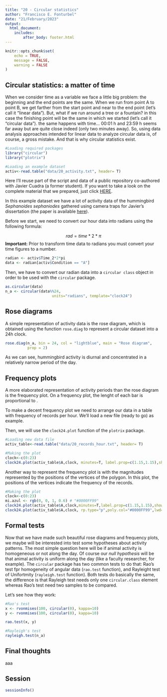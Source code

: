 ```yaml
---
title: "20 - Circular statistics"
author: "Francisco E. Fonturbel"
date: "21/February/2023"
output: 
  html_document:
    includes:
        after_body: footer.html
---
```


```r
knitr::opts_chunk$set(
	echo = TRUE,
	message = FALSE,
	warning = FALSE
)
```

## Circular statistics: a matter of time

When we consider time as a variable we face a little big problem: the beginning and the end points are the same. When we run from point A to point B, we get farther from the start point and near to the end point (let's call it "linear data"). But, what if we run around a tree or a fountain? in this case the finishing point will be the same in which we started (let's call it "circular data"). the same happens with time... 00:01 h and 23:59 h seems far away but are quite close indeed (only two minutes away). So, using data analysis approaches intended for linear data to analyze circular data is, of course, a gross mistake. And that is why circular statistics exist.


```r
#Loading required packages
library("circular")
library("plotrix")

#Loading an example dataset
activ<-read.table("data/20_activity.txt", header= T)
```

Here I'll reuse part of the script and data of a public repository co-authored with Javier Cuadra (a former student). If you want to take a look on the complete material that we prepared, just click [HERE](https://github.com/fonturbel-lab/AnimActivity).

In this example dataset we have a lot of activity data of the hummingbird _Sephanoides sephaniodes_ gathered using camera traps for Javier's dissertation (the paper is available [here](https://link.springer.com/article/10.1007/s10530-021-02519-2)).

Before we start, we need to convert our hour data into radians using the following formula:

$$
rad=time*2*{\pi}
$$
**Important:** Prior to transform time data to radians you must convert your time figures to a number.

```r
radian <- activ$Time_2*2*pi
data <- radian[activ$Condition == "A"]
```

Then, we have to convert our radian data into a `circular class` object in order to be used with the `circular` package.

```r

as.circular(data)
n_a <- circular(data%%24, 
                     units="radians", template="clock24")

```


## Rose diagrams

A simple representation of activity data is the rose diagram, which is obtained using the function `rose.diag` to represent a circular dataset into a 24h clock.

```r
rose.diag(n_a, bin = 24, col = "lightblue", main = "Rose diagram", 
          prop = 2)
```

As we can see, hummingbird activity is diurnal and concentrated in a relatively narrow period of the day.


## Frequency plots

A more elaborated representation of activity periods than the rose diagram is the frequency plot. On a frequency plot, the lenght of each bar is proportional to .

To make a decent frequency plot we need to arrange our data in a table with frequency of records per hour. We'll load a new file (ready to go) as example.

Then, we will use the `clock24.plot` function of the `plotrix` package.

```r
#Loading new data file
activ_table<-read.table("data/20_records_hour.txt", header= T)

#Making the plot
clock<-c(0:23) 
clock24.plot(activ_table$A,clock, minutes=T, label.prop=c(1.15,1.15),show.grid.labels = 3,  show.grid=T, grid.bg="white", grid.left=T,grid.col="black",rad.col="black", rp.type="r",lwd=5,line.col="blue",lty=1, main="",add=F)
```

Another way to represent the frequency plot is with the magnitudes represented by the positions of the vertices of the polygon. In this plot, the positions of the vertices indicate the frequency of the records.

```r

#Making the plot
clock<-c(0:23) 
mi.azul <- rgb(0, 0, 1, 0.6) # "#0000FF99"
clock24.plot(activ_table$A,clock,minutes=T,label.prop=c(1.15,1.15),show.grid.labels = 3, rp.type="s",point.symbols=16,point.col="#0000FF99",add=F)
clock24.plot(activ_table$A,clock, rp.type="p",poly.col="#0000FF99",lwd=4,line.col="#0000FF99",lty=1, main="",add=T) 


```


## Formal tests

Now that we have made such beautiful rose diagrams and frequency plots, we maybe will be interested into test some hypotheses about activity patterns. The most simple question here will be if animal activity is homogeneous or not along the day. Of course our _null hypothesis_ will be that animal activity is uniform along the day (like a faculty researcher, for example). The `circular` package has two common tests to do that: Rao's test fpr homogeneity of angular data (`rao.test` function), and Rayleight test of Unifortmity (`rayleigh.test` function). Both tests do basically the same, the difference is that Rayleigh test needs only one `circular.class` element whereas Rao's test need two samples to be compared.

Let's see how they work:

```r
#Rao's test
x <- rvonmises(100, circular(0), kappa=10)
y <- rvonmises(100, circular(0), kappa=10)

rao.test(x, y)

#Rayleigh's test
rayleigh.test(n_a)
```


## Final thoughts

aaa


## Session

```r
sessionInfo()
```